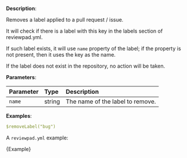 
**Description**:

Removes a label applied to a pull request / issue.

It will check if there is a label with this key in the labels section of reviewpad.yml.

If such label exists, it will use `name` property of the label; if the property is not present, then it uses the key as the name.

If the label does not exist in the repository, no action will be taken.

**Parameters**:

| Parameter  | Type    | Description                       |
| :--------- | :------ | :-------------------------------- |
| `name`     | string  | The name of the label to remove.  |

**Examples**:

```yml
$removeLabel("bug")
```

A `reviewpad.yml` example:

<CodeBlock language="yml" title="reviewpad.yml">{Example}</CodeBlock>
